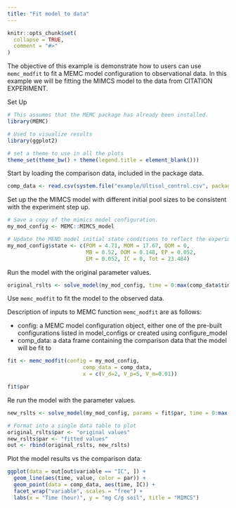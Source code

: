 ```yaml
---
title: "Fit model to data"
---
```


```r
knitr::opts_chunk$set(
  collapse = TRUE,
  comment = "#>"
)
```

The objective of this example is demonstrate how to users can use `memc_modfit` to fit a MEMC model configuration to observational data. In this example we will be fitting the MIMCS model to the data from 
CITATION EXPERIMENT. 

Set Up 

```r
# This assumes that the MEMC package has already been installed. 
library(MEMC)

# Used to visualize results
library(ggplot2)  

# set a theme to use in all the plots
theme_set(theme_bw() + theme(legend.title = element_blank()))
```

Start by loading the comparison data, included in the package data. 

```r
comp_data <- read.csv(system.file("example/Ultisol_control.csv", package = "MEMC"))
```

Set up the the MIMCS model with different initial pool sizes to be consistent with the experiment step up. 

```r
# Save a copy of the mimics model configuration. 
my_mod_config <- MEMC::MIMCS_model

# Update the MEND model initial state conditions to reflect the experimental set up.
my_mod_config$state <- c(POM = 4.71, MOM = 17.67, QOM = 0, 
                         MB = 0.52, DOM = 0.148, EP = 0.052, 
                         EM = 0.052, IC = 0, Tot = 23.484)
```

Run the model with the original parameter values. 

```r
original_rslts <- solve_model(my_mod_config, time = 0:max(comp_data$time))
```

Use `memc_modfit` to fit the model to the observed data. 

Description of inputs to MEMC function `memc_modfit` are as follows: 

* config: a MEMC model configuration object, either one of the pre-built configurations listed in model_configs or created using configure_model
* comp_data: a data frame containing the comparison data that the model will be fit to 

```r
fit <- memc_modfit(config = my_mod_config, 
                        comp_data = comp_data, 
                        x = c(V_d=2, V_p=5, V_m=0.01))

fit$par
```

Re run the model with the parameter values. 

```r
new_rslts <- solve_model(my_mod_config, params = fit$par, time = 0:max(comp_data$time)) 
```

```r
# Format into a single data table to plot
original_rslts$par <- "original values"
new_rslts$par <- "fitted values"
out <- rbind(original_rslts, new_rslts)
```

Plot the model results vs the comparison data:

```r
ggplot(data = out[out$variable == "IC", ]) +
  geom_line(aes(time, value, color = par)) +
  geom_point(data = comp_data, aes(time, IC)) +
  facet_wrap("variable", scales = "free") + 
  labs(x = "Time (hour)", y = "mg C/g soil", title = "MIMCS") 
```
